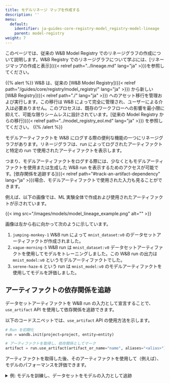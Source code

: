 ```yaml
---
title: モデルリネージ マップを作成する
description: ''
menu:
  default:
    identifier: ja-guides-core-registry-model_registry-model-lineage
    parent: model-registry
weight: 7
---
```


このページでは、従来の W&B Model Registry でのリネージグラフの作成について説明します。W&B Registry でのリネージグラフについて学ぶには、[リネージマップの作成と表示]({{< relref path="../lineage.md" lang="ja" >}})を参照してください。

{{% alert %}}
W&B は、従来の [W&B Model Registry]({{< relref path="/guides/core/registry/model_registry/" lang="ja" >}}) から新しい [W&B Registry]({{< relref path="./" lang="ja" >}}) へのアセット移行を管理および実行します。この移行は W&B によって完全に管理され、ユーザーによる介入は必要ありません。このプロセスは、既存のワークフローへの影響を最小限に抑えて、可能な限りシームレスに設計されています。[従来の Model Registry からの移行]({{< relref path="../model_registry_eol.md" lang="ja" >}}) を参照してください。
{{% /alert %}}

モデルアーティファクトを W&B にログする際の便利な機能の一つにリネージグラフがあります。リネージグラフは、run によってログされたアーティファクトと特定の run で使用されたアーティファクトを表示します。

つまり、モデルアーティファクトをログする際には、少なくともモデルアーティファクトを使用または生成した W&B run を表示するためのアクセスが可能です。[依存関係を追跡する]({{< relref path="#track-an-artifact-dependency" lang="ja" >}})場合、モデルアーティファクトで使用された入力も見ることができます。

例えば、以下の画像では、ML 実験全体で作成および使用されたアーティファクトが示されています。

{{< img src="/images/models/model_lineage_example.png" alt="" >}}

画像は左から右に向かって次のように示しています。
1. `jumping-monkey-1` W&B run によって `mnist_dataset:v0` のデータセットアーティファクトが作成されました。
2. `vague-morning-5` W&B run は `mnist_dataset:v0` データセットアーティファクトを使用してモデルをトレーニングしました。この W&B run の出力は `mnist_model:v0` というモデルアーティファクトでした。
3. `serene-haze-6` という run は `mnist_model:v0` のモデルアーティファクトを使用してモデルを評価しました。

## アーティファクトの依存関係を追跡

データセットアーティファクトを W&B run の入力として宣言することで、`use_artifact` API を使用して依存関係を追跡できます。

以下のコードスニペットでは、`use_artifact` API の使用方法を示します。

```python
# Run を初期化
run = wandb.init(project=project, entity=entity)

# アーティファクトを取得し、依存関係としてマーク
artifact = run.use_artifact(artifact_or_name="name", aliases="<alias>")
```

アーティファクトを取得した後、そのアーティファクトを使用して（例えば）、モデルのパフォーマンスを評価できます。

<details>

<summary>例: モデルを訓練し、データセットをモデルの入力として追跡</summary>

```python
job_type = "train_model"

config = {
    "optimizer": "adam",
    "batch_size": 128,
    "epochs": 5,
    "validation_split": 0.1,
}

run = wandb.init(project=project, job_type=job_type, config=config)

version = "latest"
name = "{}:{}".format("{}_dataset".format(model_use_case_id), version)

artifact = run.use_artifact(name)

train_table = artifact.get("train_table")
x_train = train_table.get_column("x_train", convert_to="numpy")
y_train = train_table.get_column("y_train", convert_to="numpy")

# 設定辞書から変数に値を保存して簡単にアクセス
num_classes = 10
input_shape = (28, 28, 1)
loss = "categorical_crossentropy"
optimizer = run.config["optimizer"]
metrics = ["accuracy"]
batch_size = run.config["batch_size"]
epochs = run.config["epochs"]
validation_split = run.config["validation_split"]

# モデルアーキテクチャーの作成
model = keras.Sequential(
    [
        layers.Input(shape=input_shape),
        layers.Conv2D(32, kernel_size=(3, 3), activation="relu"),
        layers.MaxPooling2D(pool_size=(2, 2)),
        layers.Conv2D(64, kernel_size=(3, 3), activation="relu"),
        layers.MaxPooling2D(pool_size=(2, 2)),
        layers.Flatten(),
        layers.Dropout(0.5),
        layers.Dense(num_classes, activation="softmax"),
    ]
)
model.compile(loss=loss, optimizer=optimizer, metrics=metrics)

# トレーニングデータのラベルを生成
y_train = keras.utils.to_categorical(y_train, num_classes)

# トレーニングセットとテストセットの作成
x_t, x_v, y_t, y_v = train_test_split(x_train, y_train, test_size=0.33)

# モデルのトレーニング
model.fit(
    x=x_t,
    y=y_t,
    batch_size=batch_size,
    epochs=epochs,
    validation_data=(x_v, y_v),
    callbacks=[WandbCallback(log_weights=True, log_evaluation=True)],
)

# モデルをローカルに保存
path = "model.h5"
model.save(path)

path = "./model.h5"
registered_model_name = "MNIST-dev"
name = "mnist_model"

run.link_model(path=path, registered_model_name=registered_model_name, name=name)
run.finish()
```

</details>